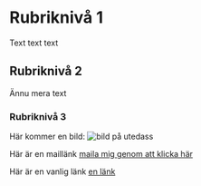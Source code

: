 # Rubriknivå 1

Text text text

## Rubriknivå 2

Ännu mera text

### Rubriknivå 3

Här kommer en bild:
![bild på utedass](/img/utedass.png)

Här är en maillänk
[maila mig genom att klicka här](mailto:william.hamparsomian@gmail.com)

Här är en vanlig länk
[en länk](www.google.se)